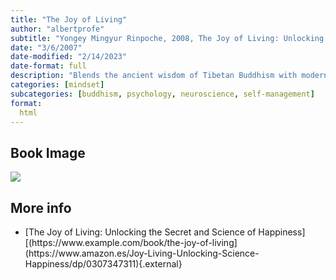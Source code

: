```yaml
---
title: "The Joy of Living"
author: "albertprofe"
subtitle: "Yongey Mingyur Rinpoche, 2008, The Joy of Living: Unlocking the Secret and Science of Happiness"
date: "3/6/2007"
date-modified: "2/14/2023"
date-format: full
description: "Blends the ancient wisdom of Tibetan Buddhism with modern scientific insights, offering guidance on finding lasting happiness and peace."
categories: [mindset]
subcategories: [buddhism, psychology, neuroscience, self-management]
format:
  html
---
```


## Book Image

![](/books/TheJoyofLiving.jpeg)

## More info

- [The Joy of Living: Unlocking the Secret and Science of Happiness][(https://www.example.com/book/the-joy-of-living](https://www.amazon.es/Joy-Living-Unlocking-Science-Happiness/dp/0307347311){.external}
